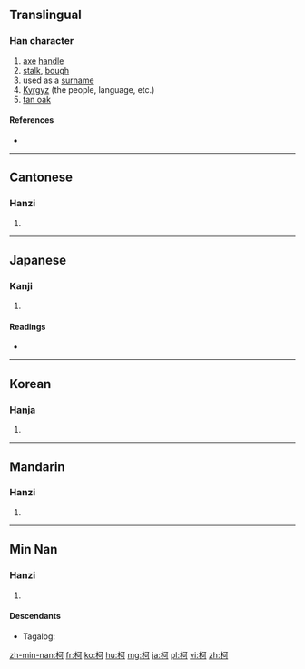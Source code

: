 ==Translingual==

===Han character===
{{Han char|rn=75|rad=木|as=05|sn=9|four=4192<sub>0</sub>|canj=木一弓口 (DMNR)|ids=⿰[[木]][[可]]}}

# [[axe]] [[handle]]
# [[stalk]], [[bough]]
# used as a [[surname]]
# [[Kyrgyz]] (the people, language, etc.)
# [http://en.wikipedia.org/wiki/Notholithocarpus tan oak]

====References====
* {{Han ref|kx=0520.220|dkj=14658|dj=0908.170|hdz=21178.060|uh=67EF|ud=26607|bh=AC5F|bd=44127}}

----

==Cantonese==

===Hanzi===
{{yue-hanzi|jyut=|y=o1}}

# {{defn|lang=yue|sort=木05}}

----

==Japanese==

===Kanji===
{{ja-kanji|grade=|rs=木05}}

# {{defn|lang=ja|sort=木05}}

====Readings====
* {{ja-readings|on=[[か]] (ka)|kun=[[え]] (e)}}

----

==Korean==

===Hanja===
{{ko-hanja|hangeul=가|eumhun=|rv=ga|mr=ka|y=ka}}

# {{defn|lang=ko|sort=木05}}

----

==Mandarin==

===Hanzi===
{{cmn-hanzi|pin=[[kē]] ([[ke1]])|wg=k'o<sup>1</sup>}}

# {{defn|lang=cmn|sort=木05}}

----

==Min Nan==

===Hanzi===
{{nan-hanzi}}

# {{defn|lang=nan}}

====Descendants====
* {{qualifier|Hokkien dialect}} Tagalog: {{l|tl|Cua}}

[[zh-min-nan:柯]]
[[fr:柯]]
[[ko:柯]]
[[hu:柯]]
[[mg:柯]]
[[ja:柯]]
[[pl:柯]]
[[vi:柯]]
[[zh:柯]]